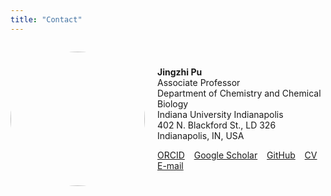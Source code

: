 ```yaml
---
title: "Contact"
---
```


:::{.about-flex style="display: flex; align-items: center;"}
![](files/jpu_photo.png){width="215px" style="border-radius:50%; margin-right:20px;"}

<div>
**Jingzhi Pu**  
Associate Professor  
Department of Chemistry and Chemical Biology  
Indiana University Indianapolis  
402 N. Blackford St., LD 326  
Indianapolis, IN, USA

[ORCID](https://orcid.org/0000-0002-3042-335X) &ensp; [Google Scholar](https://scholar.google.com/citations?user=RlYang0AAAAJ&hl=en) &ensp; [GitHub](https://github.com/pujingzhi) &ensp; [CV](./files/JPu-CV.pdf) &ensp; [E-mail](mailto:jpu@iu.edu)
</div>
:::
